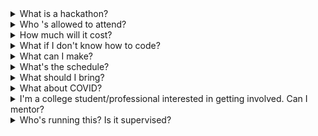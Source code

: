 <div>

<details>

<summary>What is a hackathon?</summary>

A hackathon is a fun event where students work together to brainstorm, code, design, and present projects, such as apps, websites, and hardware. At MAHacks, you can expand your skills, make new friends, and create something valuable! **No, we aren't destructively "hacking" servers or databases** - in this context, the word "hacking" means building things using code. MAHacks is safe, supervised, and educational.
</details>

<details>

<summary>Who 's allowed to attend?</summary>

**High schoolers from any school** are welcome! Middle school students who reach out to us at [team@milehighhacks.com](mailto:team@milehighhacks.com) are allowed on a case-by-case basis. We **do not allow parents**, teacher chaperones, or college students at the event, however, you can apply to be a mentor or supervisor by sending us an email.
</details>

<details>

<summary>How much will it cost?</summary>

**Nothing.** There will be workshops, prizes, merch, food, and fun, all at zero cost to you! Unfortuantely, we cannot reimburse participant's travel expenses at this time.
</details>

<details>

<summary>What if I don't know how to code?</summary>

Everyone is welcome at MAHacks! **We'll have workshops for everyone who's willing to learn**, even if you're just getting started or are a pro-super-ninja-hacker!
</details>

<details>

<summary>What can I make?</summary>

**Anything!** Your project can be a website, app, robot, or anything else you can come up with and build! 
</details>

<details>

<summary>What's the schedule?</summary>

The schedule for MAHacks VI will be released soon! Stay tuned!

</details>

<details>

<summary>What should I bring?</summary>

You will need a laptop and charger, and anything else you want to hack on. **Make sure to bring your ID (preferably government issued) and proof of vaccination**! You may be notified of other required documents, such as the waiver, closer to the event. Most importantly, bring a willingness to learn and have fun!

</details>

<details>

<summary>What about COVID?</summary>

We'll be following all CDC and state guidelines for events. N95-type masks will be required and provided. We're looking to provide COVID testing to attendees (if you can help, please reach out!).

</details>

<details>

<summary>I'm a college student/professional interested in getting involved. Can I mentor?</summary>

We are looking for college students and professionals skilled in software, mobile, or hardware development, graphic design, marketing, project management, or any area useful for hackathon participants. Mentors are free to work with multiple teams and guide them through issues, technical or otherwise, they're facing. If you are interested in mentoring, please reach out to team@mahacks.com.

</details>

<details>

<summary>Who's running this? Is it supervised?</summary>

MAHacks is independently organized by a team of high schoolers, for high schoolers. We will have adult supervisors with background checks on site for the duration of the event, and will be working with building security and local law enforcement to ensure all participants' safety.  **If you have any questions or concerns about the safety of the event, please email team@mahacks.com**.

</details>

</div>
